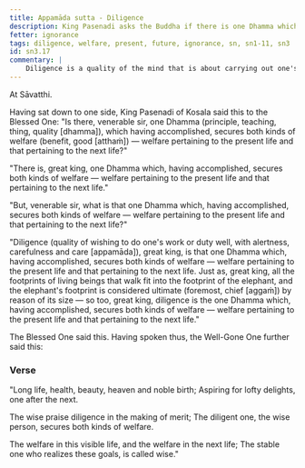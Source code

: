 ```yaml
---
title: Appamāda sutta - Diligence
description: King Pasenadi asks the Buddha if there is one Dhamma which, having accomplished, secures both kinds of welfare — welfare pertaining to the present life and that pertaining to the next life. The Buddha explains that diligence is that one Dhamma.
fetter: ignorance
tags: diligence, welfare, present, future, ignorance, sn, sn1-11, sn3
id: sn3.17
commentary: |
    Diligence is a quality of the mind that is about carrying out one's duty or obligations well, with continuous effort, while maintaining both an alertness and care (gentleness).
---
```


At Sāvatthi.

Having sat down to one side, King Pasenadi of Kosala said this to the Blessed One: "Is there, venerable sir, one Dhamma (principle, teaching, thing, quality [dhamma]), which having accomplished, secures both kinds of welfare (benefit, good [atthaṁ]) — welfare pertaining to the present life and that pertaining to the next life?"

"There is, great king, one Dhamma which, having accomplished, secures both kinds of welfare — welfare pertaining to the present life and that pertaining to the next life."

"But, venerable sir, what is that one Dhamma which, having accomplished, secures both kinds of welfare — welfare pertaining to the present life and that pertaining to the next life?"

"Diligence (quality of wishing to do one's work or duty well, with alertness, carefulness and care [appamāda]), great king, is that one Dhamma which, having accomplished, secures both kinds of welfare — welfare pertaining to the present life and that pertaining to the next life. Just as, great king, all the footprints of living beings that walk fit into the footprint of the elephant, and the elephant's footprint is considered ultimate (foremost, chief [aggaṁ]) by reason of its size — so too, great king, diligence is the one Dhamma which, having accomplished, secures both kinds of welfare — welfare pertaining to the present life and that pertaining to the next life."

The Blessed One said this. Having spoken thus, the Well-Gone One further said this:

### Verse

"Long life, health, beauty,
heaven and noble birth;
Aspiring for lofty delights,
one after the next.

The wise praise diligence
in the making of merit;
The diligent one, the wise person,
secures both kinds of welfare.

The welfare in this visible life,
and the welfare in the next life;
The stable one who realizes these goals,
is called wise."